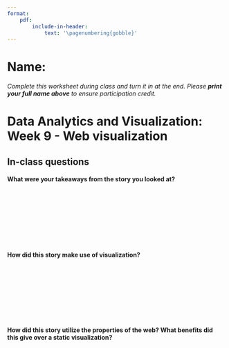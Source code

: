 ```yaml
---
format: 
    pdf:
        include-in-header: 
            text: '\pagenumbering{gobble}'
---
```



# Name:

*Complete this worksheet during class and turn it in at the end. Please **print your full name above** to ensure participation credit.*

# Data Analytics and Visualization: Week 9 - Web visualization

## In-class questions

#### What were your takeaways from the story you looked at?


|
|
|
|
|
|
|
|

####  How did this story make use of visualization?

|
|
|
|
|
|
|
|

####  How did this story utilize the properties of the web? What benefits did this give over a static visualization?

|
|
|
|
|
|
|
|



